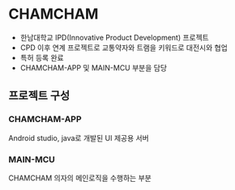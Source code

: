 
# CHAMCHAM

- 한남대학교 IPD(Innovative Product Development) 프로젝트
- CPD 이후 연계 프로젝트로 교통약자와 트램을 키워드로 대전시와 협업
- 특허 등록 완료
- CHAMCHAM-APP 및 MAIN-MCU 부분을 담당

## 프로젝트 구성

<FileTree>
  <FileTree.Folder name="CHAMCHAM" defaultOpen>
    <FileTree.File name="CHAMCHAM-APP" />
    <FileTree.File name="MAIN-MCU" />
  </FileTree.Folder>
</FileTree>

### CHAMCHAM-APP

Android studio, java로 개발된 UI 제공용 서버

### MAIN-MCU

CHAMCHAM 의자의 메인로직을 수행하는 부분
